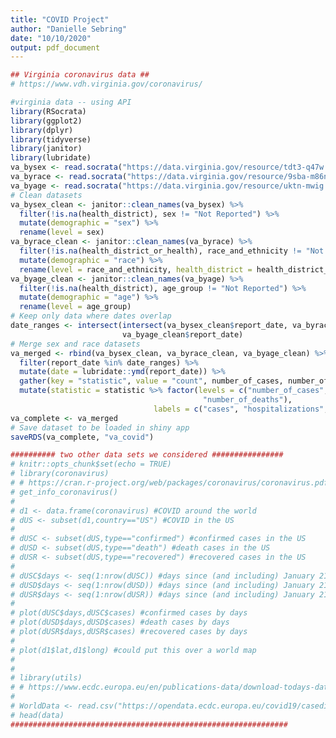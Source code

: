 ```yaml
---
title: "COVID Project"
author: "Danielle Sebring"
date: "10/10/2020"
output: pdf_document
---
```


```r
## Virginia coronavirus data ##
# https://www.vdh.virginia.gov/coronavirus/
```

```r
#virginia data -- using API
library(RSocrata)
library(ggplot2)
library(dplyr)
library(tidyverse)
library(janitor)
library(lubridate)
va_bysex <- read.socrata("https://data.virginia.gov/resource/tdt3-q47w.json")
va_byrace <- read.socrata("https://data.virginia.gov/resource/9sba-m86n.json")
va_byage <- read.socrata("https://data.virginia.gov/resource/uktn-mwig.json")
# Clean datasets
va_bysex_clean <- janitor::clean_names(va_bysex) %>% 
  filter(!is.na(health_district), sex != "Not Reported") %>% 
  mutate(demographic = "sex") %>% 
  rename(level = sex)
va_byrace_clean <- janitor::clean_names(va_byrace) %>% 
  filter(!is.na(health_district_or_health), race_and_ethnicity != "Not Reported") %>% 
  mutate(demographic = "race") %>% 
  rename(level = race_and_ethnicity, health_district = health_district_or_health)
va_byage_clean <- janitor::clean_names(va_byage) %>% 
  filter(!is.na(health_district), age_group != "Not Reported") %>% 
  mutate(demographic = "age") %>% 
  rename(level = age_group)
# Keep only data where dates overlap
date_ranges <- intersect(intersect(va_bysex_clean$report_date, va_byrace_clean$report_date),
                         va_byage_clean$report_date)
# Merge sex and race datasets
va_merged <- rbind(va_bysex_clean, va_byrace_clean, va_byage_clean) %>% 
  filter(report_date %in% date_ranges) %>% 
  mutate(date = lubridate::ymd(report_date)) %>% 
  gather(key = "statistic", value = "count", number_of_cases, number_of_hospitalizations, number_of_deaths) %>% 
  mutate(statistic = statistic %>% factor(levels = c("number_of_cases", "number_of_hospitalizations",
                                           "number_of_deaths"),
                                labels = c("cases", "hospitalizations", "deaths")))
va_complete <- va_merged
# Save dataset to be loaded in shiny app
saveRDS(va_complete, "va_covid")
```

```r
########## two other data sets we considered ################
# knitr::opts_chunk$set(echo = TRUE)
# library(coronavirus)
# # https://cran.r-project.org/web/packages/coronavirus/coronavirus.pdf
# get_info_coronavirus()
# 
# d1 <- data.frame(coronavirus) #COVID around the world
# dUS <- subset(d1,country=="US") #COVID in the US
# 
# dUSC <- subset(dUS,type=="confirmed") #confirmed cases in the US
# dUSD <- subset(dUS,type=="death") #death cases in the US
# dUSR <- subset(dUS,type=="recovered") #recovered cases in the US
# 
# dUSC$days <- seq(1:nrow(dUSC)) #days since (and including) January 21 2020 (US confirmed)
# dUSD$days <- seq(1:nrow(dUSD)) #days since (and including) January 21 2020 (US death)
# dUSR$days <- seq(1:nrow(dUSR)) #days since (and including) January 21 2020 (US recovered)
# 
# plot(dUSC$days,dUSC$cases) #confirmed cases by days
# plot(dUSD$days,dUSD$cases) #death cases by days
# plot(dUSR$days,dUSR$cases) #recovered cases by days
# 
# plot(d1$lat,d1$long) #could put this over a world map
# 
# 
# library(utils)
# # https://www.ecdc.europa.eu/en/publications-data/download-todays-data-geographic-distribution-covid-19-cases-worldwide
# 
# WorldData <- read.csv("https://opendata.ecdc.europa.eu/covid19/casedistribution/csv", na.strings = "", fileEncoding = "UTF-8-BOM")
# head(data)
##############################################################
```




